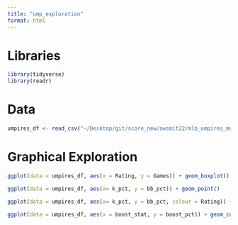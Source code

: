 ```yaml
---
title: "ump_exploration"
format: html
---
```

# Libraries

```r
library(tidyverse)
library(readr)
```

# Data

```r
umpires_df <- read_csv("~/Desktop/git/score_new/awsmit22/mlb_umpires_module/exploration/umpires.csv")
```

# Graphical Exploration

```r
ggplot(data = umpires_df, aes(x = Rating, y = Games)) + geom_boxplot()
```

```r
ggplot(data = umpires_df, aes(x= k_pct, y = bb_pct)) + geom_point()
```

```r
ggplot(data = umpires_df, aes(x= k_pct, y = bb_pct, colour = Rating)) + geom_point()
```

```r
ggplot(data = umpires_df, aes(x = boost_stat, y = boost_pct)) + geom_col()
```

